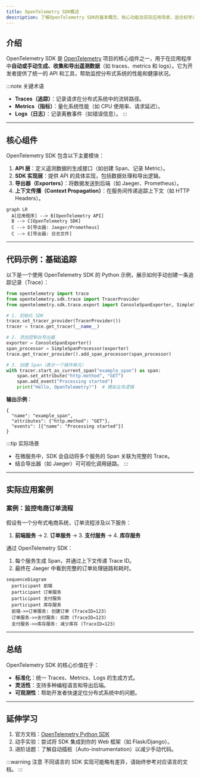 ```yaml
---
title: OpenTelemetry SDK概述
description: 了解OpenTelemetry SDK的基本概念、核心功能及实际应用场景，适合初学者的全面指南。
---
```


## 介绍

OpenTelemetry SDK 是 [OpenTelemetry](https://opentelemetry.io/) 项目的核心组件之一，用于在应用程序中**自动或手动生成、收集和导出遥测数据**（如 traces、metrics 和 logs）。它为开发者提供了统一的 API 和工具，帮助监控分布式系统的性能和健康状况。

:::note 关键术语
- **Traces（追踪）**：记录请求在分布式系统中的流转路径。
- **Metrics（指标）**：量化系统性能（如 CPU 使用率、请求延迟）。
- **Logs（日志）**：记录离散事件（如错误信息）。
:::

---

## 核心组件

OpenTelemetry SDK 包含以下主要模块：

1. **API 层**：定义遥测数据的生成接口（如创建 Span、记录 Metric）。
2. **SDK 实现层**：提供 API 的具体实现，包括数据处理和导出逻辑。
3. **导出器（Exporters）**：将数据发送到后端（如 Jaeger、Prometheus）。
4. **上下文传播（Context Propagation）**：在服务间传递追踪上下文（如 HTTP Headers）。

```mermaid
graph LR
  A[应用程序] --> B[OpenTelemetry API]
  B --> C[OpenTelemetry SDK]
  C --> D[导出器: Jaeger/Prometheus]
  C --> E[导出器: 日志文件]
```

---

## 代码示例：基础追踪

以下是一个使用 OpenTelemetry SDK 的 Python 示例，展示如何手动创建一条追踪记录（Trace）：

```python
from opentelemetry import trace
from opentelemetry.sdk.trace import TracerProvider
from opentelemetry.sdk.trace.export import ConsoleSpanExporter, SimpleSpanProcessor

# 1. 初始化 SDK
trace.set_tracer_provider(TracerProvider())
tracer = trace.get_tracer(__name__)

# 2. 添加控制台导出器
exporter = ConsoleSpanExporter()
span_processor = SimpleSpanProcessor(exporter)
trace.get_tracer_provider().add_span_processor(span_processor)

# 3. 创建 Span（表示一个操作单元）
with tracer.start_as_current_span("example_span") as span:
    span.set_attribute("http.method", "GET")
    span.add_event("Processing started")
    print("Hello, OpenTelemetry!")  # 模拟业务逻辑
```

**输出示例**：
```plaintext
{
  "name": "example_span",
  "attributes": {"http.method": "GET"},
  "events": [{"name": "Processing started"}]
}
```

:::tip 实际场景
- 在微服务中，SDK 会自动将多个服务的 Span 关联为完整的 Trace。
- 结合导出器（如 Jaeger）可可视化调用链路。
:::

---

## 实际应用案例

### 案例：监控电商订单流程
假设有一个分布式电商系统，订单流程涉及以下服务：
1. **前端服务** → 2. **订单服务** → 3. **支付服务** → 4. **库存服务**

通过 OpenTelemetry SDK：
1. 每个服务生成 Span，并通过上下文传递 Trace ID。
2. 最终在 Jaeger 中看到完整的订单处理链路和耗时。

```mermaid
sequenceDiagram
  participant 前端
  participant 订单服务
  participant 支付服务
  participant 库存服务
  前端->>订单服务: 创建订单 (TraceID=123)
  订单服务->>支付服务: 扣款 (TraceID=123)
  支付服务->>库存服务: 减少库存 (TraceID=123)
```

---

## 总结

OpenTelemetry SDK 的核心价值在于：
- **标准化**：统一 Traces、Metrics、Logs 的生成方式。
- **灵活性**：支持多种编程语言和导出后端。
- **可观测性**：帮助开发者快速定位分布式系统中的问题。

---

## 延伸学习
1. 官方文档：[OpenTelemetry Python SDK](https://opentelemetry.io/docs/instrumentation/python/)
2. 动手实验：尝试将 SDK 集成到你的 Web 框架（如 Flask/Django）。
3. 进阶话题：了解自动插桩（Auto-instrumentation）以减少手动代码。

:::warning 注意
不同语言的 SDK 实现可能略有差异，请始终参考对应语言的文档。
:::